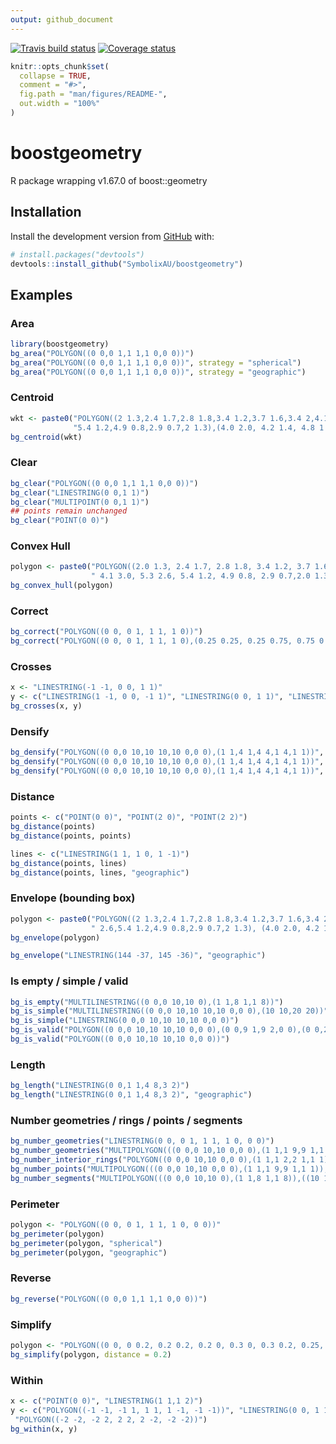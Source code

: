 ```yaml
---
output: github_document
---
```



[![Travis build status](https://travis-ci.org/SymbolixAU/boostgeometry.svg?branch=master)](https://travis-ci.org/SymbolixAU/boostgeometry)
[![Coverage status](https://codecov.io/gh/SymbolixAU/boostgeometry/branch/master/graph/badge.svg)](https://codecov.io/github/SymbolixAU/boostgeometry?branch=master)

<!-- git clone https://github.com/boostorg/geometry --branch boost-1.67.0 --depth 1 -->
<!-- README.md is generated from README.Rmd. Please edit that file -->

```r
knitr::opts_chunk$set(
  collapse = TRUE,
  comment = "#>",
  fig.path = "man/figures/README-",
  out.width = "100%"
)
```
# boostgeometry

R package wrapping v1.67.0 of boost::geometry

## Installation

Install the development version from [GitHub](https://github.com/SymbolixAU/boostgeometry) with:

```r
# install.packages("devtools")
devtools::install_github("SymbolixAU/boostgeometry")
```
## Examples

### Area

```r
library(boostgeometry)
bg_area("POLYGON((0 0,0 1,1 1,1 0,0 0))")
bg_area("POLYGON((0 0,0 1,1 1,1 0,0 0))", strategy = "spherical")
bg_area("POLYGON((0 0,0 1,1 1,1 0,0 0))", strategy = "geographic")

```

### Centroid

```r
wkt <- paste0("POLYGON((2 1.3,2.4 1.7,2.8 1.8,3.4 1.2,3.7 1.6,3.4 2,4.1 3,5.3 2.6,",
              "5.4 1.2,4.9 0.8,2.9 0.7,2 1.3),(4.0 2.0, 4.2 1.4, 4.8 1.9, 4.4 2.2, 4.0 2.0))")
bg_centroid(wkt)
```

### Clear

```r
bg_clear("POLYGON((0 0,0 1,1 1,1 0,0 0))")
bg_clear("LINESTRING(0 0,1 1)")
bg_clear("MULTIPOINT(0 0,1 1)")
## points remain unchanged
bg_clear("POINT(0 0)")
```

### Convex Hull

```r
polygon <- paste0("POLYGON((2.0 1.3, 2.4 1.7, 2.8 1.8, 3.4 1.2, 3.7 1.6,3.4 2.0,",
                  " 4.1 3.0, 5.3 2.6, 5.4 1.2, 4.9 0.8, 2.9 0.7,2.0 1.3))")
bg_convex_hull(polygon)
```

### Correct

```r
bg_correct("POLYGON((0 0, 0 1, 1 1, 1 0))")
bg_correct("POLYGON((0 0, 0 1, 1 1, 1 0),(0.25 0.25, 0.25 0.75, 0.75 0.75, 0.75 0.25))")
```

### Crosses

```r
x <- "LINESTRING(-1 -1, 0 0, 1 1)"
y <- c("LINESTRING(1 -1, 0 0, -1 1)", "LINESTRING(0 0, 1 1)", "LINESTRING(-1 1, 0 0, 1 -1)")
bg_crosses(x, y)
```

### Densify

```r
bg_densify("POLYGON((0 0,0 10,10 10,10 0,0 0),(1 1,4 1,4 4,1 4,1 1))", distance = 6)
bg_densify("POLYGON((0 0,0 10,10 10,10 0,0 0),(1 1,4 1,4 4,1 4,1 1))", strategy = "spherical", distance = 0.06)
bg_densify("POLYGON((0 0,0 10,10 10,10 0,0 0),(1 1,4 1,4 4,1 4,1 1))", strategy = "geographic", distance = 60000)
```

### Distance

```r
points <- c("POINT(0 0)", "POINT(2 0)", "POINT(2 2)")
bg_distance(points)
bg_distance(points, points)

lines <- c("LINESTRING(1 1, 1 0, 1 -1)")
bg_distance(points, lines)
bg_distance(points, lines, "geographic")
```

### Envelope (bounding box)

```r
polygon <- paste0("POLYGON((2 1.3,2.4 1.7,2.8 1.8,3.4 1.2,3.7 1.6,3.4 2,4.1 3,5.3",
                  " 2.6,5.4 1.2,4.9 0.8,2.9 0.7,2 1.3), (4.0 2.0, 4.2 1.4, 4.8 1.9, 4.4 2.2, 4.0 2.0))")
bg_envelope(polygon)

bg_envelope("LINESTRING(144 -37, 145 -36)", "geographic")
```

### Is empty / simple / valid

```r
bg_is_empty("MULTILINESTRING((0 0,0 10,10 0),(1 1,8 1,1 8))")
bg_is_simple("MULTILINESTRING((0 0,0 10,10 10,10 0,0 0),(10 10,20 20))")
bg_is_simple("LINESTRING(0 0,0 10,10 10,10 0,0 0)")
bg_is_valid("POLYGON((0 0,0 10,10 10,10 0,0 0),(0 0,9 1,9 2,0 0),(0 0,2 9,1 9,0 0),(2 9,9 2,9 9,2 9))")
bg_is_valid("POLYGON((0 0,0 10,10 10,10 0,0 0))")
```

### Length

```r
bg_length("LINESTRING(0 0,1 1,4 8,3 2)")
bg_length("LINESTRING(0 0,1 1,4 8,3 2)", "geographic")
```

### Number geometries / rings / points / segments

```r
bg_number_geometries("LINESTRING(0 0, 0 1, 1 1, 1 0, 0 0)")
bg_number_geometries("MULTIPOLYGON(((0 0,0 10,10 0,0 0),(1 1,1 9,9 1,1 1)),((10 10,10 7,7 10,10 10)))")
bg_number_interior_rings("POLYGON((0 0,0 10,10 0,0 0),(1 1,1 2,2 1,1 1),(3 3,3 4,4 3,3 3))")
bg_number_points("MULTIPOLYGON(((0 0,0 10,10 0,0 0),(1 1,1 9,9 1,1 1)),((10 10,10 7,7 10,10 10)))")
bg_number_segments("MULTIPOLYGON(((0 0,0 10,10 0),(1 1,8 1,1 8)),((10 10,10 20,20 10)))")
```

### Perimeter

```r
polygon <- "POLYGON((0 0, 0 1, 1 1, 1 0, 0 0))"
bg_perimeter(polygon)
bg_perimeter(polygon, "spherical")
bg_perimeter(polygon, "geographic")
```

### Reverse

```r
bg_reverse("POLYGON((0 0,0 1,1 1,1 0,0 0))")
```

### Simplify

```r
polygon <- "POLYGON((0 0, 0 0.2, 0.2 0.2, 0.2 0, 0.3 0, 0.3 0.2, 0.25, 0.5, 0.1 0.4, 0 0.2, 0 0))"
bg_simplify(polygon, distance = 0.2)
```

### Within

```r
x <- c("POINT(0 0)", "LINESTRING(1 1,1 2)")
y <- c("POLYGON((-1 -1, -1 1, 1 1, 1 -1, -1 -1))", "LINESTRING(0 0, 1 1, 1 2, 2 2)",
 "POLYGON((-2 -2, -2 2, 2 2, 2 -2, -2 -2))")
bg_within(x, y)
```


